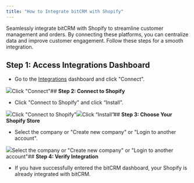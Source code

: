 ```yaml
---
title: "How to Integrate bitCRM with Shopify"
---
```


Seamlessly integrate bitCRM with Shopify to streamline customer management and orders. By connecting these platforms, you can centralize data and improve customer engagement. Follow these steps for a smooth integration.

## **Step 1: Access Integrations Dashboard**

* Go to the [Integrations](https://app.bitbybit.studio/integrations) dashboard and click "Connect".  


![](https://cdn.prod.website-files.com/659655f5b20d395a5c69efcf/66f236d96507371d838668d3_AD_4nXef3fqzhMtx7gucSUukaAaHSjri_u5iZdn210-72ixv8Ml5paZGog607x2424biTJMt6ZPzXmcCxZvYfvpkcngoLQVyFO_wmVaAW4CYCWaEdRqZGyBKWwxMrXGDdjTmlrk3j5GHEre2vew4G5eU-1IqMuqh.png)Click "Connect"## **Step 2: Connect to Shopify**

* Click "Connect to Shopify" and click “Install”.  


![](https://cdn.prod.website-files.com/659655f5b20d395a5c69efcf/66f236d9468f4c81409b7215_AD_4nXeReCARmi7IFPivPzpODuusCA8wfEfMgDqCenfpkvjJVb7Q5HeWYNuVN9gvjNEz0V-5XPMvHQMHHNEFPVWZALP-EFGqIo2MHtqSgm0ZgRdVSYz3tmyu4xDWb8ZBfBZff4g8qU753jA4M2fwrzmJTbMvs5Se.png)Click "Connect to Shopify"![](https://cdn.prod.website-files.com/659655f5b20d395a5c69efcf/66f236d93ddda8c3c98350c1_AD_4nXdtbczJqZQ5igzC0gcUowLG4LQlR7U9VTTLYRDAmea7QtVI5fkpqQapVJ3v_4pyUm8KnTUtpTAhnBpAtzBLWzfvahRAR822gk_2vEmARyhcX1OWXjSdtlRsEdGDwOAJ0ksYKSL7dTDJrY0sSd_3q3-qrZ_x.png)Click “Install”## **Step 3: Choose Your Shopify Store**

* Select the company or "Create new company" or "Login to another account".  


![](https://cdn.prod.website-files.com/659655f5b20d395a5c69efcf/66f236d96507371d838668ce_AD_4nXdWGvBf44L0zmvCu42ge5Td_DUJklngybStDS9qbIPdaT_TwSJ4Siqg92O7IO4EXiWdkuLG1XhJ-uRxOvqK95Mk4ZKQ-KFwv8qgr2BKq8UNTTkVb1GIY8IHkMjXCVGtkLrYpfRVHjimra9_KzngVOhkY1I1.png)Select the company or "Create new company" or "Login to another account"## **Step 4: Verify Integration**

* If you have successfully entered the bitCRM dashboard, your Shopify is already integrated with bitCRM.
